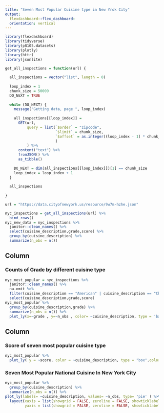 ```yaml
---
title: "Seven Most Popular Cuisine type in New Yrok City"
output: 
  flexdashboard::flex_dashboard:
  orientation: vertical
---
```


```r
library(flexdashboard)
library(tidyverse)
library(p8105.datasets)
library(plotly)
library(httr)
library(jsonlite)
```

```r
get_all_inspections = function(url) {
  
  all_inspections = vector("list", length = 0)
  
  loop_index = 1
  chunk_size = 50000
  DO_NEXT = TRUE
  
  while (DO_NEXT) {
    message("Getting data, page ", loop_index)
    
    all_inspections[[loop_index]] = 
      GET(url,
          query = list(`$order` = "zipcode",
                       `$limit` = chunk_size,
                       `$offset` = as.integer((loop_index - 1) * chunk_size)
                       )
          ) %>%
      content("text") %>%
      fromJSON() %>%
      as_tibble()
    
    DO_NEXT = dim(all_inspections[[loop_index]])[1] == chunk_size
    loop_index = loop_index + 1
  }
  
  all_inspections
  
}

url = "https://data.cityofnewyork.us/resource/9w7m-hzhe.json"

nyc_inspections = get_all_inspections(url) %>%
  bind_rows() 
nyc_new_data = nyc_inspections %>%
  janitor::clean_names() %>%
  select(cuisine_description,grade,score) %>%
  group_by(cuisine_description) %>%
  summarize(n_obs = n()) 
```

Column {data-width=500}
-----------------------------------------------------------------------

### Counts of Grade by different cuisine type

```r
nyc_most_popular = nyc_inspections %>%
  janitor::clean_names() %>%
  na.omit %>%
  filter(cuisine_description == "American" | cuisine_description == "Chinese" | cuisine_description == "Spanish" | cuisine_description == "Mexican" | cuisine_description == "Italian" | cuisine_description == "Japanese" | cuisine_description == "Caribbean") %>%
  select(cuisine_description,grade,score) 
nyc_most_popular %>% 
  group_by(cuisine_description,grade) %>%
  summarize(n_obs = n()) %>%
  plot_ly(x=~grade , y=~n_obs , color= ~cuisine_description, type = 'bar') 
```

Column {data-width=650}
-----------------------------------------------------------------------

### Score of seven most popular cuisine type

```r
nyc_most_popular %>%
  plot_ly( y = ~score, color = ~cuisine_description, type = "box",colors = "Set2")
```

### Seven Most Popular National Cuisine In New York City

```r
nyc_most_popular %>%
  group_by(cuisine_description) %>%
  summarize(n_obs = n()) %>%
plot_ly(labels= ~cuisine_description, values= ~n_obs, type= 'pie' ) %>%
  layout(xaxis = list(showgrid = FALSE, zeroline = FALSE, showticklabels = FALSE),
         yaxis = list(showgrid = FALSE, zeroline = FALSE, showticklabels = FALSE))
```





